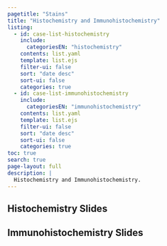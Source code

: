 ```yaml
---
pagetitle: "Stains"
title: "Histochemistry and Immunohistochemistry"
listing:
  - id: case-list-histochemistry
    include: 
      categoriesEN: "histochemistry"
    contents: list.yaml
    template: list.ejs
    filter-ui: false
    sort: "date desc"
    sort-ui: false
    categories: true
  - id: case-list-immunohistochemistry
    include: 
      categoriesEN: "immunohistochemistry"
    contents: list.yaml
    template: list.ejs
    filter-ui: false
    sort: "date desc"
    sort-ui: false
    categories: true
toc: true
search: true
page-layout: full
description: |
  Histochemistry and Immunohistochemistry.
---
```



## Histochemistry Slides

:::{#case-list-histochemistry}
:::


## Immunohistochemistry Slides

:::{#case-list-immunohistochemistry}
:::

